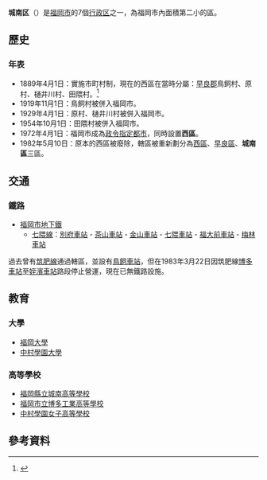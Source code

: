 {{日本區
| 自治體名=城南區
| 圖像=[[File:Horaijima_Island_in_pond_of_Yusentei_Park_4.jpg|240px]]
| 圖像說明=[[友泉亭公園|友泉亭公園]]
| 區章=[[File:Emblem_of_Jonan,_Fukuoka.gif|100px]]
| 日文原名=城南区
| 平假名=じょうなんく
| 羅馬字拼音=Jōnan-ku
| 都道府縣=福岡縣
| 支廳=
| 市=福岡市
| 編號=40136-6
| 面積=16.02
| 邊界未定=
| 人口=130,109
| 統計時間=2014年11月1日
| 自治體=福岡市（[[中央区_(福岡市)|中央区]]、[[南区_(福岡市)|南区]]、[[早良区|早良区]]）
| 樹=
| 花=
| 其他象徵物=
| 其他象徵=
| 郵遞區號=814-0192
| 所在地=城南区鳥飼六丁目1番1号<br>[[File:Jonan_ward_office.jpg|center]]
| 電話號碼=92-822-2131
| 外部連結=http://www.city.fukuoka.lg.jp/jonan/
| 經度= 
| 緯度= 
| 地圖=[[File:Location_of_Jonan_ward_Fukuoka_city_Fukuoka_prefecture_Japan.svg|250px]]
| 註記=人口：[http://www.city.fukuoka.lg.jp/soki/tokeichosa/shisei/toukei/jinkou/jinnkousokuhou.html 福岡市官方網頁]
}}
'''城南区'''（{{jpn|j=城南区|hg=じょうなんく|rm=Jōnan ku|f=y}}）是[[福岡市|福岡市]]的7個[[行政区|行政区]]之一，為福岡市內面積第二小的區。

==歷史==
===年表===
* 1889年4月1日：實施市町村制，現在的西區在當時分屬：[[早良郡|早良郡]]鳥飼村、原村、樋井川村、田隈村。<ref>{{cite book |language=ja |author=福岡市政府 |title=平成２０年度版區政概要 |url=http://www.city.fukuoka.lg.jp/data/open/cnt/3/11418/1/20kuseigaiyou.pdf |date=2008年 |location= |publisher=福岡市政府 |pages=2 |format=PDF |deadurl=yes |archiveurl=https://web.archive.org/web/20090704073522/http://www.city.fukuoka.lg.jp/data/open/cnt/3/11418/1/20kuseigaiyou.pdf |archivedate=2009-07-04 |access-date=2009-06-09 }}</ref>
* 1919年11月1日：鳥飼村被併入福岡市。
* 1929年4月1日：原村、樋井川村被併入福岡市。
* 1954年10月1日：田隈村被併入福岡市。
* 1972年4月1日：福岡市成為[[政令指定都市|政令指定都市]]，同時設置'''西區'''。
* 1982年5月10日：原本的西區被廢除，轄區被重新劃分為[[西區_(福岡市)|西區]]、[[早良區|早良區]]、'''城南區'''三區。

==交通==
===鐵路===
* [[福岡市地下鐵|福岡市地下鐵]]
** [[七隈線|七隈線]]：[[別府車站_(福岡縣)|別府車站]] - [[茶山車站_(福岡縣)|茶山車站]] - [[金山車站_(福岡縣)|金山車站]] - [[七隈車站|七隈車站]] - [[福大前車站|福大前車站]] - [[梅林車站_(福岡縣)|梅林車站]]

過去曾有[[筑肥線|筑肥線]]通過轄區，並設有[[鳥飼車站|鳥飼車站]]，但在1983年3月22日因筑肥線[[博多車站|博多車站]]至[[姪濱車站|姪濱車站]]路段停止營運，現在已無鐵路設施。

==教育==
===大學===
*[[福岡大學|福岡大學]]
*[[中村學園大學|中村學園大學]]

===高等學校===
*[[福岡縣立城南高等學校|福岡縣立城南高等學校]]
*[[福岡市立博多工業高等學校|福岡市立博多工業高等學校]]
*[[中村學園女子高等學校|中村學園女子高等學校]]

==參考資料==
{{commonscat|Jonan-ku, Fukuoka}}
<div class="references-small">
<references />
</div>

{{福岡縣}}